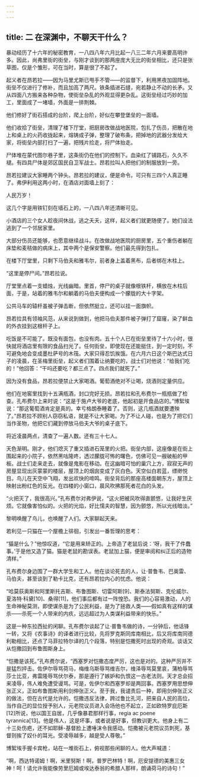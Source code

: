 ```yaml
---
---
---
```

title: 二 在深渊中，不聊天干什么？
---




暴动经历了十六年的秘密教育，一八四八年六月比起一八三二年六月来要高明许多。因此，尚弗里街的街垒，与刚才谈到的那两座庞大无比的街垒相比，还只是张草图，仅是个雏形，可在当时，算是很了不起了。

起义者在昂若拉——因为马里尤斯已甩手不管——的监督下，利用黑夜加固阵地。街垒不仅进行了修补，而且加高了两尺。铁条插进石缝，宛若静止不动的长矛。又从四面八方搬来各种杂物，使街垒杂乱的外观显得更杂乱。这街垒经过巧妙的加工，里面成了一堵墙，外面是一排荆棘。

他们修好了街石搭成的台阶，爬上台阶，好似在攀登堡垒的一面墙。

他们收拾了街垒，清理了楼下厅堂，把厨房改做战地医院，包扎了伤员，把散在地上和桌上的火药收拢起来，熔铸成子弹，整理了破布条，把掉地的武器分发给大家，将街垒内部打扫了一遍，把残片捡走，将尸体抬走。

尸体堆在蒙代图尔巷子里，这条街仍在他们的控制下。血染红了铺路石，久久不褪。有四具尸体是郊区国民自卫军战士。昂若拉叫人把他们的制服放到一旁。

昂若拉建议大家睡两个钟头。昂若拉的建议，便是命令。可只有三四个人真正睡了。弗伊利用这两小时，在酒店对面墙上刻了：

人民万岁！

这几个字是用铁钉刻在墙石上的，一八四八年还清晰可见。

小酒店的三个女人趁夜间休战，逃之夭夭，这样，起义者们就更随便了。她们设法逃到了一个邻居家里。

大部分伤员还能够，也愿意继续战斗。在改做战地医院的厨房里，五个重伤者躺在床垫和麦秸做的病床上，其中两个是保安警察。他们最先得到包扎。

在楼下厅堂里，只剩下马伯夫和雅韦尔，前者身上盖着黑布，后者绑在木柱上。

“这里是停尸间。”昂若拉说。

厅堂里点着一支蜡烛，光线幽暗。里首，停尸的桌子就像根铁杆，横放在木柱后面，于是，站着的雅韦尔和躺着的马伯夫便构成一个朦胧的大十字架。

公共马车的辕杆虽被子弹击断，但依然挺立，还可以挂一面旗帜。

昂若拉具有领袖风范，从来说到做到，他把马伯夫那件被子弹打了窟窿，染了鲜血的外衣挂到这根杆子上。

吃饭是不可能了。既没有面包，也没有肉。五十个人已在街垒里待了十六小时，很快就将酒店里有限的食品扫光了。任何街垒，即使现在还能挺住，到一定时刻，不可避免地会变成墨杜萨号的木筏。大家只得忍饥挨饿。在六月六日这个斯巴达式日子的凌晨，在圣梅里街垒，起义者们围着让纳要吃的，战士们对他说：“给我们吃的！”他回答：“干吗还要吃？都三点了。四点我们就死了。”

因为没有食品，昂若拉便禁止大家喝酒。葡萄酒绝对不让喝，烧酒则定量供应。

他们在地窖里找到十五满瓶酒，封口完好无损。昂若拉和孔布费尔一瓶瓶做了检查。孔布费尔上来时说：“这是于施卢大爷的老底，他起初是开食品店的。”博絮埃说：“那这葡萄酒肯定是真的。幸亏格朗泰睡着了。否则，这几瓶酒就要遭殃了。”昂若拉不顾别人窃窃私语，就是不让大家喝。为了不让人碰，也是为了把它们当作圣物，他把它们藏到停放马伯夫大爷的桌子底下。

将近凌晨两点，清查了一遍人数。还有三十七人。

天色渐明。刚才，他们熄灭了重又插进石笼里的火把。街垒内部，这座像是在街上围起来的小院子，依然黑咕隆咚，透过朦胧可怖的曙色，仿佛可见一艘破船的甲板。战士们走来走去，就像是鬼影在移动。在这幽暗可怕的巢穴上方，寂寂无声的房屋显现出灰蒙蒙的楼层，屋顶上的烟囱变成了灰白色。天空似白若蓝，缥缈悦目。鸟儿在天空中飞翔，发出欢快的啼鸣。街垒背后的那座高楼面朝东方，屋顶上映射出粉红色的反光。在四楼的小窗口，晨风吹拂那死者花白的头发。

“火把灭了，我很高兴。”孔布费尔对弗伊说，“这火把被风吹得直颤悠，让我好生厌烦。它就像害怕似的。火把的光焰，好比懦夫的智慧，因为颤悠，所以光线暗淡。”

黎明唤醒了鸟儿，也唤醒了人们。大家聊起天来。

若利见一只猫在一个屋檐上徘徊，引发出一番哲理的思考：

“猫是什么？”他惊叹道，“它是用来矫正的。上帝造了老鼠后说：‘呀，我干了件蠢事。’于是他又造了猫。猫是老鼠的勘误表。老鼠加上猫，便是审阅和纠正后的造物清样。”

孔布费尔身边围了一群大学生和工人。他在谈论死去的人，让·普鲁韦、巴奥雷、马伯夫，甚至谈到了勒卡比克，还有昂若拉内心的忧虑。他说：

“哈莫荻奥斯和阿里斯托吉斯、布鲁图斯、切雷阿斯[9]、斯泰法努斯、克伦威尔、夏洛特·科黛[10]、桑得[11]，他们事后都有过一阵惶恐。我们的心容易激动，人的生命神秘莫测，即使谋杀是为了公民利益，是为了拯救人类——假如真有这样的谋杀——杀死一个人带来的内疚，远远超过为人类谋利益带来的快乐。”

这是一种东拉西扯的闲聊。孔布费尔谈起了让·普鲁韦做的诗，一分钟后，他话锋一转，又将《农事诗》的译者进行比较，先将罗克斯同库南相比，后又将库南同德利勒相比，还点了马菲拉特尔译的几个段落，特别是恺撒死时出现的奇观。谈话又从恺撒回到布鲁图斯身上。

“恺撒是该死。”孔布费尔说，“西塞罗对恺撒态度严厉，这也是对的。这种严厉并不是猛烈抨击。佐伊尔辱骂荷马，梅维乌斯辱骂维吉尔，维泽辱骂莫里哀，蒲柏辱骂莎士比亚，弗雷隆辱骂伏尔泰，那是遵行了嫉妒和仇恨这一古老法则。天才总会招来凌辱，伟人难免遭受谩骂。可是，佐伊尔和西塞罗却是两回事。西塞罗用思想伸张正义，正如布鲁图斯用利剑伸张正义。至于我，我谴责后一种，即用剑伸张正义的做法，但在古代是允许的。恺撒违反法律，跨过鲁比孔河，把来自人民的高位，当作自己的显位授予别人，元老院议员进入会场他也不起立，正如欧特罗庇厄斯[12]所说，他以国王自居，几乎像暴君那样行事，regia ac poene tyrannica[13]。他是伟人，这是坏事，或者说是好事，但教训更大。他身上有二十三处伤疤，还不如耶稣-基督脸上遭唾沫令我感动。恺撒被元老院议员刺死，基督则挨了奴仆的耳光。受凌辱越多，越是受人尊敬。”

博絮埃手握卡宾枪，站在一堆街石上，俯视那些闲聊的人。他大声喊道：

“啊，西达特诺姆！啊，米里努斯！啊，普罗巴林特！啊，厄安提德的美惠三女神！呵！请允许我能像劳里厄姆或埃达泰翁的希腊人那样，朗诵荷马的诗句！”